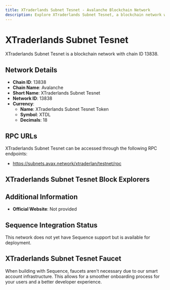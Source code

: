 ```yaml
--- 
title: XTraderlands Subnet Tesnet - Avalanche Blockchain Network
description: Explore XTraderlands Subnet Tesnet, a blockchain network with chain ID 13838. Learn about its native currency, XTraderlands Subnet Tesnet Token, and how to interact with the network.
---
```


# XTraderlands Subnet Tesnet

XTraderlands Subnet Tesnet is a blockchain network with chain ID 13838.

## Network Details

- **Chain ID**: 13838
- **Chain Name**: Avalanche
- **Short Name**: XTraderlands Subnet Tesnet
- **Network ID**: 13838
- **Currency**: 
  - **Name**: XTraderlands Subnet Tesnet Token
  - **Symbol**: XTDL
  - **Decimals**: 18

## RPC URLs

XTraderlands Subnet Tesnet can be accessed through the following RPC endpoints:

- https://subnets.avax.network/xtraderlan/testnet/rpc

## XTraderlands Subnet Tesnet Block Explorers



## Additional Information

- **Official Website**: Not provided

## Sequence Integration Status

This network does not yet have Sequence support but is available for deployment.

## XTraderlands Subnet Tesnet Faucet

When building with Sequence, faucets aren't necessary due to our smart account infrastructure. This allows for a smoother onboarding process for your users and a better developer experience.

